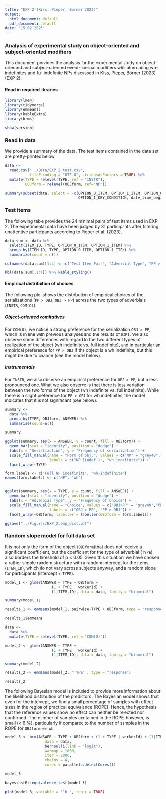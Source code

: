 ```yaml
---
title: "EXP 2 (Kiss, Pieper, Börner 2023)"
output:
  html_document: default
  pdf_document: default
date: "15.02.2023"
---
```


### Analysis of experimental study on object-oriented and subject-oriented modifiers

This document provides the analysis for the experimental study on object-oriented and subject-oriented event-internal modifiers with alternating wh-indefinites and full indefinite NPs discussed in Kiss, Pieper, Börner (2023) (EXP 2).

#### Read in required libraries

```r
library(lme4)
library(tidyverse)
library(emmeans) 
library(kableExtra)
library(brms)  

show(version)
```

### Read in data

We provide a summary of the data. The test items contained in the data set are pretty-printed below.

```r
data <-
  read.csv("../Data/EXP_2_test.csv", 
           fileEncoding = "UTF-8", stringsAsFactors = TRUE) %>%
  mutate(TYPE = relevel(TYPE, ref = "INSTR"),
         OBJform = relevel(OBJform, ref="NP"))

summary(subset(data, select = -c(OPTION_0_ITEM, OPTION_1_ITEM, OPTION_0_KEY_CONDITION, 
                                 OPTION_1_KEY_CONDITION, date_time_begin, date_time_end)))

```

### Test items

The following table provides the 24 minimal pairs of test items used in EXP 2. The experimental data have been judged by 31 participants after filtering unattentive participants according to Pieper et al. (2023).  

```r

data.sum <- data %>%
  select(ITEM_ID, TYPE, OPTION_0_ITEM, OPTION_1_ITEM) %>%
  group_by(ITEM_ID, TYPE, OPTION_0_ITEM, OPTION_1_ITEM) %>%
  summarize(count = n())

colnames(data.sum)[1:4] <- c("Test Item Pair", "Adverbial Type", "PP > OBJ", "OBJ > PP")

kbl(data.sum[,1:4]) %>% kable_styling()

```

#### Empirical distribution of choices

The following plot shows the distribution of empirical choices of the serializations (`PP > OBJ`, `OBJ > PP`) across the two types of adverbials (`INSTR`, `COM(O)`). 

##### Object-oriented comitatives

For `COM(O)`, we notice a strong preference for the serialization `OBJ > PP`, which is in line with previous analyses and the results of `EXP1`. We also observe some differences with regard to the two different types of realization of the object (wh indefinite vs. full indefinite), and in particular an empirical preference for `PP > OBJ ` if the object is a wh indefinite, but this might be due to chance (see the model below). 

##### Instrumentals

For `INSTR`, we also observe an empirical preference for `OBJ > PP`, but a less pronounced one. What we also observe is that there is less variation between the two forms of the object (wh indefinite vs. full indefinite). While there is a slight preference for `PP > OBJ` for wh indefinites, the model indicates that it is not significant (see below).


```r

summary <- 
  data %>% 
  group_by(TYPE, OBJform, ANSWER) %>% 
  summarise(count=n())

summary

ggplot(summary, aes(x = ANSWER, y = count, fill = OBJform)) +
  geom_bar(stat = "identity", position = "dodge") + 
  labs(x = "Serialization", y = "Frequency of serialization") +
  scale_fill_manual(name = "Form of obj.", values = c("NP" = "grey40","wh" = "grey80"),
                    labels = c("NP (indef.)", "wh indefinite")) + 
  facet_wrap(~TYPE)

form.labels <- c("Full NP indefinite", "wh-indefinite")
names(form.labels) <- c("NP", "wh")


ggplot(summary, aes(x = TYPE, y = count, fill = ANSWER)) +
  geom_bar(stat = "identity", position = "dodge") + 
  labs(x = "Adverbial Type", y = "Frequency of Choice") +
  scale_fill_manual(name = "Choice", values = c("OBJ>PP" = "grey40","PP>OBJ" = "grey80"),
                    labels = c("OBJ > PP", "PP > OBJ")) + 
  facet_wrap(~OBJform, labeller = labeller(OBJform = form.labels))

```

```r

ggsave("../Figures/EXP_2.emp_dist.pdf")

```

### Random slope model for full data set

It is not only the form of the object (`OBJform`)that does not receive a significant coefficient, but the coefficient for the type of adverbial (`TYPE`) also borders the threshold of p < 0.05. Given this situation, we have chosen a rather simple random structure with a random intercept for the items (`ITEM_ID`), which do not vary across subjects anyway, and a random slope for participants (intercept + `TYPE`). 


```r
model_1 <- glmer(ANSWER ~ TYPE + OBJform + 
                     (1 + TYPE | workerId) + 
                     (1|ITEM_ID), data = data, family = "binomial")

summary(model_1)

results_1 <- emmeans(model_1, pairwise~TYPE + OBJform, type = "response")

results_1$emmeans

```

```r

data <- 
  data %>%
  mutate(TYPE = relevel(TYPE, ref = "COM(O)"))

model_2 <- glmer(ANSWER ~ TYPE + 
                     (1 + TYPE | workerId) + 
                     (1|ITEM_ID), data = data, family = "binomial")

summary(model_2)

results_2 <- emmeans(model_2, "TYPE" , type = "response")

results_2
```

The following Bayesian model is included to provide more information about the likelihood distribution of the predictors. The Bayesian model shows that even for the intercept, we find a small percentage of samples with effect sizes in the region of practical equivalence (ROPE). Hence, the hypothesis that the reference values show no effect can neither be rejected nor confirmed. The number of samples contained in the ROPE, however, is small (< 6 %), particularly if compared to the number of samples in the ROPE for `OBJform == wh`.   

```r

model_3 <- brm(ANSWER ~ TYPE + OBJform + (1 + TYPE | workerId) + (1|ITEM_ID), 
                  data = data, 
                  bernoulli(link = "logit"),
                  warmup = 1000,
                  iter = 2000,
                  chains = 4, 
                  cores = parallel::detectCores())

model_3

bayestestR::equivalence_test(model_3)

plot(model_3, variable = "^b_", regex = TRUE)


```


